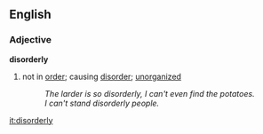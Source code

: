 ==English==
===Adjective===
'''disorderly'''
# not in [[order]]; causing [[disorder]]; [[unorganized]]
#:''The larder is so disorderly, I can't even find the potatoes.''
#:''I can't stand disorderly people.''

[[it:disorderly]]